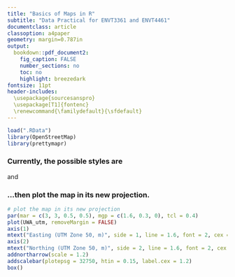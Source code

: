 ```yaml
---
title: "Basics of Maps in R"
subtitle: "Data Practical for ENVT3361 and ENVT4461"
documentclass: article
classoption: a4paper
geometry: margin=0.787in
output: 
  bookdown::pdf_document2: 
    fig_caption: FALSE
    number_sections: no
    toc: no
    highlight: breezedark
fontsize: 11pt
header-includes:
  \usepackage{sourcesanspro}
  \usepackage[T1]{fontenc}
  \renewcommand{\familydefault}{\sfdefault}
---
```


```r
load(".RData")
library(OpenStreetMap)
library(prettymapr)
```

### Currently, the possible styles are 

\texttt{default, tango, pygments, kate, monochrome, espresso, zenburn, haddock, }and\texttt{ breezedark.}

### ...then plot the map in its new projection.

```r
# plot the map in its new projection
par(mar = c(3, 3, 0.5, 0.5), mgp = c(1.6, 0.3, 0), tcl = 0.4)
plot(UWA_utm, removeMargin = FALSE)
axis(1)
mtext("Easting (UTM Zone 50, m)", side = 1, line = 1.6, font = 2, cex = 1.2)
axis(2)
mtext("Northing (UTM Zone 50, m)", side = 2, line = 1.6, font = 2, cex = 1.2)
addnortharrow(scale = 1.2)
addscalebar(plotepsg = 32750, htin = 0.15, label.cex = 1.2)
box()
```

